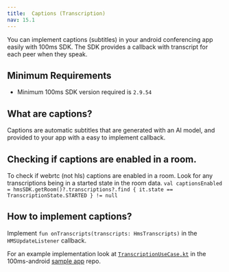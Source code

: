 ```yaml
---
title:  Captions (Transcription)
nav: 15.1
---
```


You can implement captions (subtitles) in your android conferencing app easily with 100ms SDK. The SDK provides a callback with transcript for each peer when they speak.

## Minimum Requirements

-   Minimum 100ms SDK version required is `2.9.54`

## What are captions?

Captions are automatic subtitles that are generated with an AI model, and provided to your app with a easy to implement callback.

## Checking if captions are enabled in a room.
To check if webrtc (not hls) captions are enabled in a room. Look for any transcriptions being in a started state in the room data.
`val captionsEnabled = hmsSDK.getRoom()?.transcriptions?.find { it.state == TranscriptionState.STARTED } != null`

## How to implement captions?

Implement `fun onTranscripts(transcripts: HmsTranscripts)` in the `HMSUpdateListener` callback.

For an example implementation look at [`TranscriptionUseCase.kt`](https://github.com/100mslive/100ms-android/blob/ac66fa76503ec990322c293f8ce6a504c0c3c444/room-kit/src/main/java/live/hms/roomkit/ui/meeting/TranscriptionUseCase.kt#L44) in the 100ms-android [sample app](https://github.com/100mslive/100ms-android/blob/ac66fa76503ec990322c293f8ce6a504c0c3c444/room-kit/src/main/java/live/hms/roomkit/ui/meeting/TranscriptionUseCase.kt#L44) repo.
